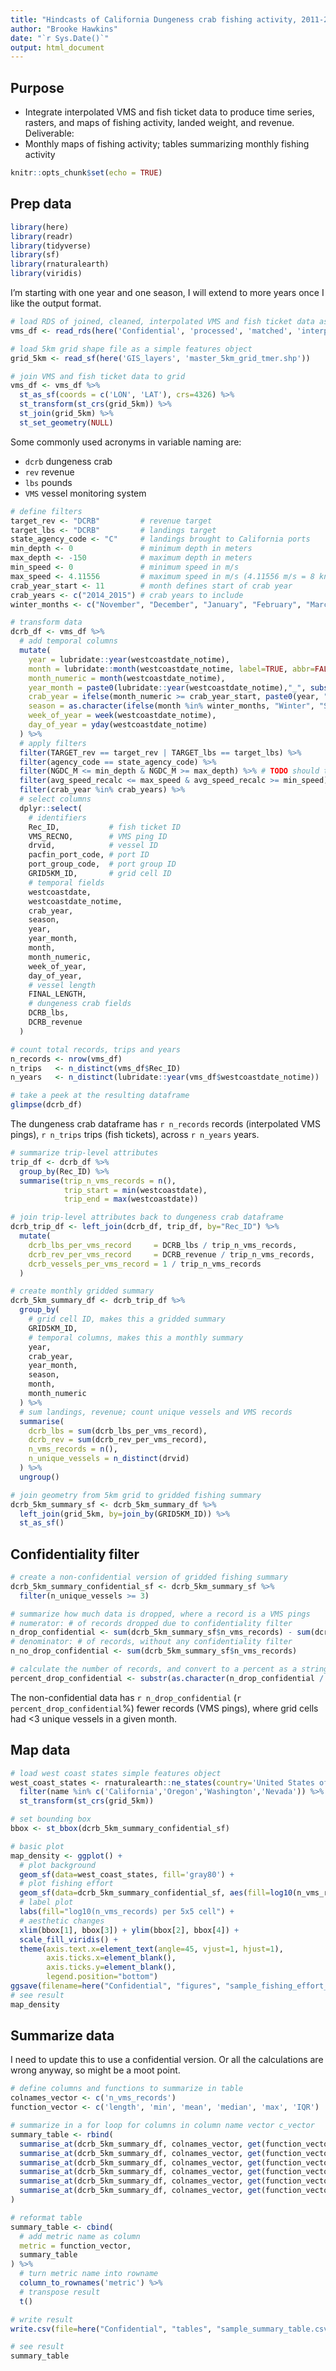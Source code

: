 ```yaml
---
title: "Hindcasts of California Dungeness crab fishing activity, 2011-2023"
author: "Brooke Hawkins"
date: "`r Sys.Date()`"
output: html_document
---
```


## Purpose
* Integrate interpolated VMS and fish ticket data to produce time series, rasters, and maps of fishing activity, landed weight, and revenue.
Deliverable:
* Monthly maps of fishing activity; tables summarizing monthly fishing activity

```r
knitr::opts_chunk$set(echo = TRUE)
```

## Prep data

```r
library(here)
library(readr)
library(tidyverse)
library(sf)
library(rnaturalearth)
library(viridis)
```

I'm starting with one year and one season, I will extend to more years once I like the output format.

```r
# load RDS of joined, cleaned, interpolated VMS and fish ticket data as a dataframe
vms_df <- read_rds(here('Confidential', 'processed', 'matched', 'interpolation', '2014_interpolated.rds'))

# load 5km grid shape file as a simple features object
grid_5km <- read_sf(here('GIS_layers', 'master_5km_grid_tmer.shp'))

# join VMS and fish ticket data to grid
vms_df <- vms_df %>%
  st_as_sf(coords = c('LON', 'LAT'), crs=4326) %>%
  st_transform(st_crs(grid_5km)) %>%
  st_join(grid_5km) %>%
  st_set_geometry(NULL)
```

Some commonly used acronyms in variable naming are:

* `dcrb` dungeness crab
* `rev` revenue
* `lbs` pounds
* `VMS` vessel monitoring system

```r
# define filters
target_rev <- "DCRB"         # revenue target
target_lbs <- "DCRB"         # landings target
state_agency_code <- "C"     # landings brought to California ports
min_depth <- 0               # minimum depth in meters
max_depth <- -150            # maximum depth in meters
min_speed <- 0               # minimum speed in m/s
max_speed <- 4.11556         # maximum speed in m/s (4.11556 m/s = 8 knots)
crab_year_start <- 11        # month defines start of crab year
crab_years <- c("2014_2015") # crab years to include
winter_months <- c("November", "December", "January", "February", "March") # determine Winter or Spring-Summer season

# transform data
dcrb_df <- vms_df %>%
  # add temporal columns
  mutate(
    year = lubridate::year(westcoastdate_notime),
    month = lubridate::month(westcoastdate_notime, label=TRUE, abbr=FALSE),
    month_numeric = month(westcoastdate_notime),
    year_month = paste0(lubridate::year(westcoastdate_notime),"_", substr(lubridate::ymd(westcoastdate_notime), 6, 7)),
    crab_year = ifelse(month_numeric >= crab_year_start, paste0(year, "_", 1+year), paste0(year-1, "_", year)),
    season = as.character(ifelse(month %in% winter_months, "Winter", "Spring-Summer")),
    week_of_year = week(westcoastdate_notime),
    day_of_year = yday(westcoastdate_notime)
  ) %>%
  # apply filters
  filter(TARGET_rev == target_rev | TARGET_lbs == target_lbs) %>%
  filter(agency_code == state_agency_code) %>%
  filter(NGDC_M <= min_depth & NGDC_M >= max_depth) %>% # TODO should this be for WM_NGDC_M instead?
  filter(avg_speed_recalc <= max_speed & avg_speed_recalc >= min_speed) %>% 
  filter(crab_year %in% crab_years) %>%
  # select columns
  dplyr::select(
    # identifiers
    Rec_ID,           # fish ticket ID
    VMS_RECNO,        # VMS ping ID
    drvid,            # vessel ID
    pacfin_port_code, # port ID
    port_group_code,  # port group ID
    GRID5KM_ID,       # grid cell ID
    # temporal fields
    westcoastdate,
    westcoastdate_notime,
    crab_year, 
    season,
    year,
    year_month,
    month, 
    month_numeric,
    week_of_year,
    day_of_year,
    # vessel length
    FINAL_LENGTH,
    # dungeness crab fields
    DCRB_lbs,
    DCRB_revenue
  )

# count total records, trips and years
n_records <- nrow(vms_df)
n_trips   <- n_distinct(vms_df$Rec_ID)
n_years   <- n_distinct(lubridate::year(vms_df$westcoastdate_notime))

# take a peek at the resulting dataframe
glimpse(dcrb_df)
```

The dungeness crab dataframe has `r n_records` records (interpolated VMS pings), `r n_trips` trips (fish tickets), across `r n_years` years.

```r
# summarize trip-level attributes
trip_df <- dcrb_df %>%
  group_by(Rec_ID) %>%
  summarise(trip_n_vms_records = n(),
            trip_start = min(westcoastdate),
            trip_end = max(westcoastdate))

# join trip-level attributes back to dungeness crab dataframe
dcrb_trip_df <- left_join(dcrb_df, trip_df, by="Rec_ID") %>%
  mutate(
    dcrb_lbs_per_vms_record     = DCRB_lbs / trip_n_vms_records,
    dcrb_rev_per_vms_record     = DCRB_revenue / trip_n_vms_records,
    dcrb_vessels_per_vms_record = 1 / trip_n_vms_records
  )

# create monthly gridded summary
dcrb_5km_summary_df <- dcrb_trip_df %>%
  group_by(
    # grid cell ID, makes this a gridded summary
    GRID5KM_ID,
    # temporal columns, makes this a monthly summary
    year,
    crab_year,
    year_month,
    season,
    month,
    month_numeric
  ) %>%
  # sum landings, revenue; count unique vessels and VMS records
  summarise(
    dcrb_lbs = sum(dcrb_lbs_per_vms_record),
    dcrb_rev = sum(dcrb_rev_per_vms_record),
    n_vms_records = n(),
    n_unique_vessels = n_distinct(drvid)
  ) %>% 
  ungroup()

# join geometry from 5km grid to gridded fishing summary
dcrb_5km_summary_sf <- dcrb_5km_summary_df %>%
  left_join(grid_5km, by=join_by(GRID5KM_ID)) %>%
  st_as_sf()
```

## Confidentiality filter

```r
# create a non-confidential version of gridded fishing summary
dcrb_5km_summary_confidential_sf <- dcrb_5km_summary_sf %>%
  filter(n_unique_vessels >= 3)

# summarize how much data is dropped, where a record is a VMS pings
# numerator: # of records dropped due to confidentiality filter
n_drop_confidential <- sum(dcrb_5km_summary_sf$n_vms_records) - sum(dcrb_5km_summary_confidential_sf$n_vms_records)
# denominator: # of records, without any confidentiality filter
n_no_drop_confidential <- sum(dcrb_5km_summary_sf$n_vms_records)

# calculate the number of records, and convert to a percent as a string
percent_drop_confidential <- substr(as.character(n_drop_confidential / n_no_drop_confidential * 100), 1, 5)
```

The non-confidential data has `r n_drop_confidential` (`r percent_drop_confidential`%) fewer records (VMS pings), where grid cells had <3 unique vessels in a given month.

## Map data

```r
# load west coast states simple features object
west_coast_states <- rnaturalearth::ne_states(country='United States of America', returnclass='sf') %>% 
  filter(name %in% c('California','Oregon','Washington','Nevada')) %>% 
  st_transform(st_crs(grid_5km))

# set bounding box 
bbox <- st_bbox(dcrb_5km_summary_confidential_sf)

# basic plot
map_density <- ggplot() +
  # plot background
  geom_sf(data=west_coast_states, fill='gray80') +
  # plot fishing effort
  geom_sf(data=dcrb_5km_summary_confidential_sf, aes(fill=log10(n_vms_records))) +
  # label plot
  labs(fill="log10(n_vms_records) per 5x5 cell") +
  # aesthetic changes
  xlim(bbox[1], bbox[3]) + ylim(bbox[2], bbox[4]) +
  scale_fill_viridis() +
  theme(axis.text.x=element_text(angle=45, vjust=1, hjust=1),
        axis.ticks.x=element_blank(),
        axis.ticks.y=element_blank(),
        legend.position="bottom")
ggsave(filename=here("Confidential", "figures", "sample_fishing_effort_map.png"))
# see result
map_density
```

## Summarize data

I need to update this to use a confidential version. Or all the calculations are wrong anyway, so might be a moot point.

```r
# define columns and functions to summarize in table
colnames_vector <- c('n_vms_records')
function_vector <- c('length', 'min', 'mean', 'median', 'max', 'IQR')

# summarize in a for loop for columns in column name vector c_vector
summary_table <- rbind(
  summarise_at(dcrb_5km_summary_df, colnames_vector, get(function_vector[1])),
  summarise_at(dcrb_5km_summary_df, colnames_vector, get(function_vector[2])),
  summarise_at(dcrb_5km_summary_df, colnames_vector, get(function_vector[3])),
  summarise_at(dcrb_5km_summary_df, colnames_vector, get(function_vector[4])),
  summarise_at(dcrb_5km_summary_df, colnames_vector, get(function_vector[5])),
  summarise_at(dcrb_5km_summary_df, colnames_vector, get(function_vector[6]))
)

# reformat table
summary_table <- cbind(
  # add metric name as column
  metric = function_vector,
  summary_table
) %>% 
  # turn metric name into rowname
  column_to_rownames('metric') %>%
  # transpose result
  t()

# write result
write.csv(file=here("Confidential", "tables", "sample_summary_table.csv"), x=summary_table)

# see result
summary_table
```


